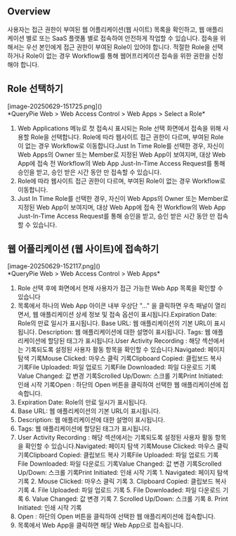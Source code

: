 ## Overview
사용자는 접근 권한이 부여된 웹 어플리케이션(웹 사이트) 목록을 확인하고, 웹 애플리케이션 별로 또는 SaaS 플랫폼 별로 접속하여 안전하게 작업할 수 있습니다. 접속을 위해서는 우선 본인에게 접근 권한이 부여된 Role이 있어야 합니다. 적절한 Role을 선택하거나 Role이 없는 경우 Workflow를 통해 웹어프리케이션 접속을 위한 권한을 신청해야 합니다.

## Role 선택하기
<p align="center">
<div>[image-20250629-151725.png]()</div>
*QueryPie Web &gt; Web Access Control &gt; Web Apps &gt; Select a Role*
</p>

1. Web Applications 메뉴로 첫 접속시 표시되는 Role 선택 화면에서 접속을 위해 사용할 Role을 선택합니다. Role에 따라 웹사이트 접근 권한이 다르며, 부여된 Role이 없는 경우 Workflow로 이동합니다.Just In Time Role를 선택한 경우, 자신이 Web Apps의 Owner 또는 Member로 지정된 Web App이 보여지며, 대상 Web App에 접속 전 Workflow의 Web App Just-In-Time Access Request를 통해 승인을 받고, 승인 받은 시간 동안 만 접속할 수 있습니다.
  1. Role에 따라 웹사이트 접근 권한이 다르며, 부여된 Role이 없는 경우 Workflow로 이동합니다.
  2. Just In Time Role를 선택한 경우, 자신이 Web Apps의 Owner 또는 Member로 지정된 Web App이 보여지며, 대상 Web App에 접속 전 Workflow의 Web App Just-In-Time Access Request를 통해 승인을 받고, 승인 받은 시간 동안 만 접속할 수 있습니다.

## 웹 어플리케이션 (웹 사이트)에 접속하기
<p align="center">
<div>[image-20250629-152117.png]()</div>
*QueryPie Web &gt; Web Access Control &gt; Web Apps*
</p>

1. Role 선택 후에 화면에서 현재 사용자가 접근 가능한 Web App 목록을 확인할 수 있습니다
2. 목록에서 하나의 Web App 아이콘 내부 우상단 "..." 을 클릭하면 우측 패널이 열리면서, 웹 애플리케이션 상세 정보 및 접속 옵션이 표시됩니다.Expiration Date: Role의 만료 일시가 표시됩니다. Base URL: 웹 애플리케이션의 기본 URL이 표시됩니다. Description: 웹 애플리케이션에 대한 설명이 표시됩니다. Tags: 웹 애플리케이션에 할당된 태그가 표시됩니다.User Activity Recording : 해당 섹션에서는 기록되도록 설정된 사용자 활동 항목을 확인할 수 있습니다.Navigated: 페이지 탐색 기록Mouse Clicked: 마우스 클릭 기록Clipboard Copied: 클립보드 복사 기록File Uploaded: 파일 업로드 기록File Downloaded: 파일 다운로드 기록Value Changed: 값 변경 기록Scrolled Up/Down: 스크롤 기록Print Initiated: 인쇄 시작 기록Open : 하단의 Open 버튼을 클릭하여 선택한 웹 애플리케이션에 접속합니다.
  1. Expiration Date: Role의 만료 일시가 표시됩니다.
  2. Base URL: 웹 애플리케이션의 기본 URL이 표시됩니다.
  3. Description: 웹 애플리케이션에 대한 설명이 표시됩니다.
  4. Tags: 웹 애플리케이션에 할당된 태그가 표시됩니다.
  5. User Activity Recording : 해당 섹션에서는 기록되도록 설정된 사용자 활동 항목을 확인할 수 있습니다.Navigated: 페이지 탐색 기록Mouse Clicked: 마우스 클릭 기록Clipboard Copied: 클립보드 복사 기록File Uploaded: 파일 업로드 기록File Downloaded: 파일 다운로드 기록Value Changed: 값 변경 기록Scrolled Up/Down: 스크롤 기록Print Initiated: 인쇄 시작 기록
    1. Navigated: 페이지 탐색 기록
    2. Mouse Clicked: 마우스 클릭 기록
    3. Clipboard Copied: 클립보드 복사 기록
    4. File Uploaded: 파일 업로드 기록
    5. File Downloaded: 파일 다운로드 기록
    6. Value Changed: 값 변경 기록
    7. Scrolled Up/Down: 스크롤 기록
    8. Print Initiated: 인쇄 시작 기록
  6. Open : 하단의 Open 버튼을 클릭하여 선택한 웹 애플리케이션에 접속합니다.
3. 목록에서 Web App을 클릭하면 해당 Web App으로 접속됩니다.
